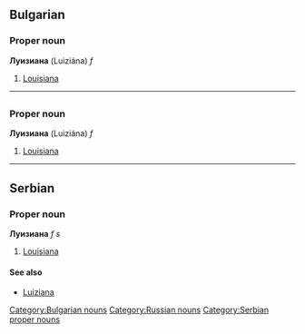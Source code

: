 ==Bulgarian==
[[Category:Bulgarian nouns]]
===Proper noun===
'''Луизиана''' (Luiziána) ''f''
#[[Louisiana]]


----

=={{ru}}==
[[Category:Russian nouns]]
===Proper noun===
'''Луизиана''' (Luiziána) ''f''
#[[Louisiana]]


----

==Serbian==
===Proper noun===
'''Луизиана''' ''f s''
#[[Louisiana]]
====See also====
*[[Luiziana]]
[[Category:Serbian proper nouns]]
